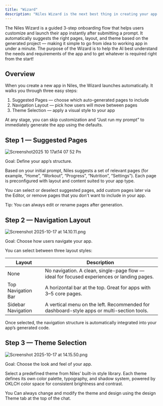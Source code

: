 ```yaml
---
title: "Wizard"
description: "Niles Wizard is the next best thing in creating your app!"
---
```


The Niles Wizard is a guided 3-step onboarding flow that helps users customize and launch their app instantly after submitting a prompt. It automatically suggests the right pages, layout, and theme based on the generated project — making it simple to go from idea to working app in under a minute. The purpose of the Wizard is to help the AI best understand the needs and requirements of the app and to get whatever is required right from the start!

## Overview

When you create a new app in Niles, the Wizard launches automatically. It walks you through three easy steps:

1. Suggested Pages — choose which auto-generated pages to include
2. Navigation Layout — pick how users will move between pages
3. Theme Selection — apply a visual style to your app

At any stage, you can skip customization and “Just run my prompt” to immediately generate the app using the defaults.

## Step 1 — Suggested Pages

![Screenshot2025 10 17at14 07 52 Pn](/images/Screenshot2025-10-17at14.07.52.png)

Goal: Define your app’s structure.

Based on your initial prompt, Niles suggests a set of relevant pages (for example, “Home”, “Workout”, “Progress”, “Nutrition”, “Settings”). Each page is preconfigured with layout and content suited to your app type.

You can select or deselect suggested pages, add custom pages later via the Editor, or remove pages that you don't want to include in your app.

<Note>
  Tip: You can always edit or rename pages after generation.
</Note>

## Step 2 — Navigation Layout

![Screenshot 2025-10-17 at 14.10.11.png](/images/Screenshot2025-10-17at14.10.11.png)

Goal: Choose how users navigate your app.

You can select between three layout styles:

| **Layout**         | **Description**                                                                            |
| ------------------ | ------------------------------------------------------------------------------------------ |
| None               | No navigation. A clean, single-page flow — ideal for focused experiences or landing pages. |
| Top Navigation Bar | A horizontal bar at the top. Great for apps with 3–5 core pages.                           |
| Sidebar Navigation | A vertical menu on the left. Recommended for dashboard-style apps or multi-section tools.  |

Once selected, the navigation structure is automatically integrated into your app’s generated code.

## Step 3 — Theme Selection

![Screenshot 2025-10-17 at 14.15.50.png](/images/Screenshot2025-10-17at14.15.50.png)

Goal: Choose the look and feel of your app.

Select a predefined theme from Niles’ built-in style library. Each theme defines its own color palette, typography, and shadow system, powered by OKLCH color space for consistent brightness and contrast.

<Note>
  You Can always change and modify the theme and design using the design Theme tab at the top of the chat.
</Note>